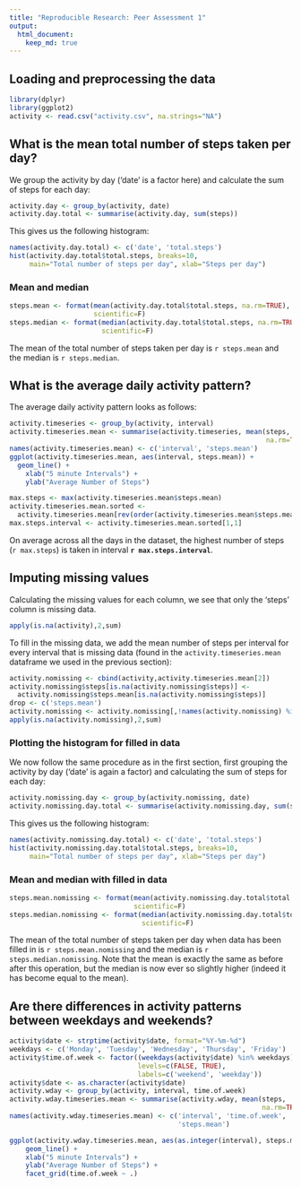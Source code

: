 ```yaml
---
title: "Reproducible Research: Peer Assessment 1"
output: 
  html_document:
    keep_md: true
---
```


## Loading and preprocessing the data

```r
library(dplyr)
library(ggplot2)
activity <- read.csv("activity.csv", na.strings="NA")
```

## What is the mean total number of steps taken per day?

We group the activity by day ('date' is a factor here) and calculate the sum of 
steps for each day:

```r
activity.day <- group_by(activity, date)
activity.day.total <- summarise(activity.day, sum(steps))
```

This gives us the following histogram:

```r
names(activity.day.total) <- c('date', 'total.steps')
hist(activity.day.total$total.steps, breaks=10, 
     main="Total number of steps per day", xlab="Steps per day")
```

### Mean and median

```r
steps.mean <- format(mean(activity.day.total$total.steps, na.rm=TRUE), 
                     scientific=F)
steps.median <- format(median(activity.day.total$total.steps, na.rm=TRUE), 
                       scientific=F)
```

The mean of the total number of steps taken per day is `r steps.mean` and the 
median is `r steps.median`.

## What is the average daily activity pattern?

The average daily activity pattern looks as follows:

``` r
activity.timeseries <- group_by(activity, interval)
activity.timeseries.mean <- summarise(activity.timeseries, mean(steps, 
                                                                na.rm=TRUE))
names(activity.timeseries.mean) <- c('interval', 'steps.mean')
ggplot(activity.timeseries.mean, aes(interval, steps.mean)) + 
  geom_line() +
    xlab("5 minute Intervals") +
    ylab("Average Number of Steps")
```

``` r
max.steps <- max(activity.timeseries.mean$steps.mean)
activity.timeseries.mean.sorted <- 
  activity.timeseries.mean[rev(order(activity.timeseries.mean$steps.mean)),]
max.steps.interval <- activity.timeseries.mean.sorted[1,1]
```

On average across all the days in the dataset, the highest number of steps 
(`r max.steps`) is taken in interval __`r max.steps.interval`__.

## Imputing missing values

Calculating the missing values for each column, we see that only the 'steps' 
column is missing data.

``` r
apply(is.na(activity),2,sum)
```

To fill in the missing data, we add the mean number of steps per interval for 
every interval that is missing data (found in the `activity.timeseries.mean` 
dataframe we used in the previous section):

``` r
activity.nomissing <- cbind(activity,activity.timeseries.mean[2])
activity.nomissing$steps[is.na(activity.nomissing$steps)] <- 
  activity.nomissing$steps.mean[is.na(activity.nomissing$steps)]
drop <- c('steps.mean')
activity.nomissing <- activity.nomissing[,!names(activity.nomissing) %in% drop]
apply(is.na(activity.nomissing),2,sum)
```

### Plotting the histogram for filled in data

We now follow the same procedure as in the first section, first grouping the 
activity by day ('date' is again a factor) and calculating the sum of steps for 
each day:

```r
activity.nomissing.day <- group_by(activity.nomissing, date)
activity.nomissing.day.total <- summarise(activity.nomissing.day, sum(steps))
```

This gives us the following histogram:

```r
names(activity.nomissing.day.total) <- c('date', 'total.steps')
hist(activity.nomissing.day.total$total.steps, breaks=10, 
     main="Total number of steps per day", xlab="Steps per day")
```

### Mean and median with filled in data

```r
steps.mean.nomissing <- format(mean(activity.nomissing.day.total$total.steps), 
                               scientific=F)
steps.median.nomissing <- format(median(activity.nomissing.day.total$total.steps), 
                                 scientific=F)
```

The mean of the total number of steps taken per day when data has been filled in 
is `r steps.mean.nomissing` and the median is `r steps.median.nomissing`. Note 
that the mean is exactly the same as before after this operation, but the median 
is now ever so slightly higher (indeed it has become equal to the mean).

## Are there differences in activity patterns between weekdays and weekends?

```r
activity$date <- strptime(activity$date, format="%Y-%m-%d")
weekdays <- c('Monday', 'Tuesday', 'Wednesday', 'Thursday', 'Friday')
activity$time.of.week <- factor((weekdays(activity$date) %in% weekdays), 
                                levels=c(FALSE, TRUE), 
                                labels=c('weekend', 'weekday'))
activity$date <- as.character(activity$date)
activity.wday <- group_by(activity, interval, time.of.week)
activity.wday.timeseries.mean <- summarise(activity.wday, mean(steps, 
                                                               na.rm=TRUE))
names(activity.wday.timeseries.mean) <- c('interval', 'time.of.week', 
                                          'steps.mean')

ggplot(activity.wday.timeseries.mean, aes(as.integer(interval), steps.mean)) +
    geom_line() +
    xlab("5 minute Intervals") +
    ylab("Average Number of Steps") +    
    facet_grid(time.of.week ~ .)
```